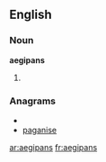 ==English==

===Noun===
'''aegipans'''

# {{plural of|[[aegipan]]}}

===Anagrams===
* {{alphagram|aaeginps}}
* [[paganise#English|paganise]]


[[ar:aegipans]]
[[fr:aegipans]]